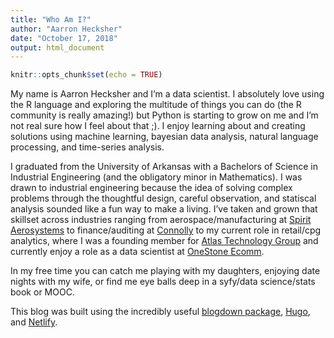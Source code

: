 ```yaml
---
title: "Who Am I?"
author: "Aarron Hecksher"
date: "October 17, 2018"
output: html_document
---
```


```r
knitr::opts_chunk$set(echo = TRUE)
```

My name is Aarron Hecksher and I'm a data scientist.  I absolutely love using the R language and exploring the multitude of things you can do (the R community is really amazing!) but Python is starting to grow on me and I'm not real sure how I feel about that ;).  I enjoy learning about and creating solutions using machine learning, bayesian data analysis, natural language processing, and time-series analysis.

I graduated from the University of Arkansas with a Bachelors of Science in Industrial Engineering (and the obligatory minor in Mathematics).  I was drawn to industrial engineering because the idea of solving complex problems through the thoughtful design, careful observation, and statiscal analysis sounded like a fun way to make a living.  I've taken and grown that skillset across industries ranging from aerospace/manufacturing at [Spirit Aerosystems](https://www.spiritaero.com) to finance/auditing at [Connolly](https://www.cotiviti.com/connoly) to my current role in retail/cpg analytics, where I was a founding member for [Atlas Technology Group](https://www.atlasdsr.com) and currently enjoy a role as a data scientist at [OneStone Ecomm](https://www.onlyonestone.com).

In my free time you can catch me playing with my daughters, enjoying date nights with my wife, or find me eye balls deep in a syfy/data science/stats book or MOOC.

This blog was built using the incredibly useful [blogdown package](https://github.com/rstudio/blogdown), [Hugo](https://gohugo.io), and [Netlify](https://www.netlify.com).